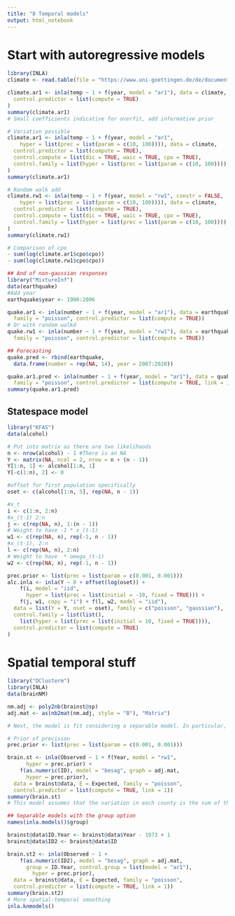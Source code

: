 ```yaml
---
title: "8 Temporal models"
output: html_notebook
---
```


# Start with autoregressive models

```r
library(INLA)
climate <- read.table(file = "https://www.uni-goettingen.de/de/document/download/77ac62676cd7f0c1679020c513f0b0d0.raw/moberg2005.raw", header = TRUE)

climate.ar1 <- inla(temp ~ 1 + f(year, model = "ar1"), data = climate,
  control.predictor = list(compute = TRUE)
)
summary(climate.ar1)
# Small coefficients indicative for overfit, add informative prior

# Variation possible
climate.ar1 <- inla(temp ~ 1 + f(year, model = "ar1", 
    hyper = list(prec = list(param = c(10, 100)))), data = climate,
  control.predictor = list(compute = TRUE),
  control.compute = list(dic = TRUE, waic = TRUE, cpo = TRUE),
  control.family = list(hyper = list(prec = list(param = c(10, 100))))
)
summary(climate.ar1)

# Random walk add
climate.rw1 <- inla(temp ~ 1 + f(year, model = "rw1", constr = FALSE,
    hyper = list(prec = list(param = c(10, 100)))), data = climate,
  control.predictor = list(compute = TRUE),
  control.compute = list(dic = TRUE, waic = TRUE, cpo = TRUE),
  control.family = list(hyper = list(prec = list(param = c(10, 100))))
)
summary(climate.rw1)

# Comparison of cpo
- sum(log(climate.ar1$cpo$cpo))
- sum(log(climate.rw1$cpo$cpo))

## And of non-gaussian responses
library("MixtureInf")
data(earthquake)
#Add year
earthquake$year <- 1900:2006

quake.ar1 <- inla(number ~ 1 + f(year, model = "ar1"), data = earthquake,
  family = "poisson", control.predictor = list(compute = TRUE))
# Or with random walkd
quake.rw1 <- inla(number ~ 1 + f(year, model = "rw1"), data = earthquake,
  family = "poisson", control.predictor = list(compute = TRUE))

## Forecasting
quake.pred <- rbind(earthquake, 
  data.frame(number = rep(NA, 14), year = 2007:2020))

quake.ar1.pred <- inla(number ~ 1 + f(year, model = "ar1"), data = quake.pred,
  family = "poisson", control.predictor = list(compute = TRUE, link = 1))
summary(quake.ar1.pred)
```

## Statespace model

```r
library("KFAS")
data(alcohol)

# Put into matrix as there are two likelihoods
n <- nrow(alcohol) - 1 #There is an NA
Y <- matrix(NA, ncol = 2, nrow = n + (n - 1))
Y[1:n, 1] <- alcohol[1:n, 1]
Y[-c(1:n), 2] <- 0

#offset for first population specifically
oset <- c(alcohol[1:n, 5], rep(NA, n - 1))

#x_t
i <- c(1:n, 2:n)
#x_(t-1) 2:n
j <- c(rep(NA, n), 1:(n - 1))
# Weight to have -1 * x_(t-1)
w1 <- c(rep(NA, n), rep(-1, n - 1))
#x_(t-1), 2:n
l <- c(rep(NA, n), 2:n)
# Weight to have  * omega_(t-1)
w2 <- c(rep(NA, n), rep(-1, n - 1))

prec.prior <- list(prec = list(param = c(0.001, 0.001)))
alc.inla <- inla(Y ~ 0 + offset(log(oset)) +
    f(i, model = "iid",
      hyper = list(prec = list(initial = -10, fixed = TRUE))) +
    f(j, w1, copy = "i") + f(l, w2, model = "iid"),
  data = list(Y = Y, oset = oset), family = c("poisson", "gaussian"),
  control.family = list(list(), 
    list(hyper = list(prec = list(initial = 10, fixed = TRUE)))),
  control.predictor = list(compute = TRUE)
)


```

# Spatial temporal stuff
```r
library("DClusterm")
library(INLA)
data(brainNM)

nm.adj <- poly2nb(brainst@sp)
adj.mat <- as(nb2mat(nm.adj, style = "B"), "Matrix")

# Next, the model is fit considering a separable model. In particular, the spatial effect is modeled using an ICAR model and the temporal trend using a rw1 latent effect. We will use vague priors to avoid overfitting.

# Prior of precision
prec.prior <- list(prec = list(param = c(0.001, 0.001)))

brain.st <- inla(Observed ~ 1 + f(Year, model = "rw1",
      hyper = prec.prior) + 
    f(as.numeric(ID), model = "besag", graph = adj.mat,
      hyper = prec.prior),
  data = brainst@data, E = Expected, family = "poisson",
  control.predictor = list(compute = TRUE, link = 1))
summary(brain.st)
# This model assumes that the variation in each county is the sum of the spatial random effect and the overall temporal trend, i.e., there is no way to account for county-specific pattern

## Separable models with the group option
names(inla.models()$group)

brainst@data$ID.Year <- brainst@data$Year - 1973 + 1
brainst@data$ID2 <- brainst@data$ID

brain.st2 <- inla(Observed ~ 1 + 
    f(as.numeric(ID2), model = "besag", graph = adj.mat,
      group = ID.Year, control.group = list(model = "ar1"),
        hyper = prec.prior),
  data = brainst@data, E = Expected, family = "poisson",
  control.predictor = list(compute = TRUE, link = 1))
summary(brain.st2)
# More spatial-temporal smoothing
inla.knmodels()
```


